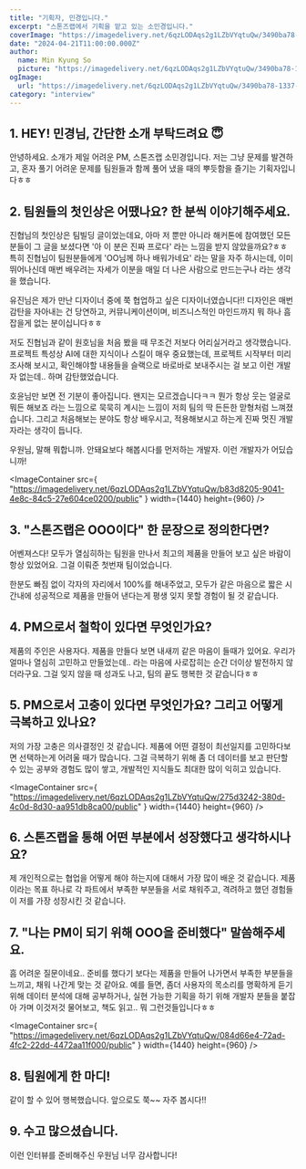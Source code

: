 ```yaml
---
title: "기획자, 민경입니다."
excerpt: "스톤즈랩에서 기획을 맡고 있는 소민경입니다."
coverImage: "https://imagedelivery.net/6qzLODAqs2g1LZbVYqtuQw/3490ba78-1337-4ffa-747a-df2843d8ca00/public"
date: "2024-04-21T11:00:00.000Z"
author:
  name: Min Kyung So
  picture: "https://imagedelivery.net/6qzLODAqs2g1LZbVYqtuQw/3490ba78-1337-4ffa-747a-df2843d8ca00/public"
ogImage:
  url: "https://imagedelivery.net/6qzLODAqs2g1LZbVYqtuQw/3490ba78-1337-4ffa-747a-df2843d8ca00/public"
category: "interview"
---
```


## 1. HEY! 민경님, 간단한 소개 부탁드려요 😇

안녕하세요. 소개가 제일 어려운 PM, 스톤즈랩 소민경입니다.
저는 그냥 문제를 발견하고, 혼자 풀기 어려운 문제를 팀원들과 함께 풀어 냈을 때의 뿌듯함을
즐기는 기획자입니다ㅎㅎ

## 2. 팀원들의 첫인상은 어땠나요? 한 분씩 이야기해주세요.

진협님의 첫인상은 팀빌딩 글이었는데요, 아마 저 뿐만 아니라 해커톤에 참여했던 모든 분들이 그 글을 보셨다면 '아 이 분은 진짜 프로다' 라는 느낌을 받지 않았을까요?ㅎㅎ 특히 진협님이 팀원분들에게 'OO님께 하나 배워가네요' 라는 말을 자주 하시는데, 이미 뛰어나신데 매번 배우려는 자세가 이분을 매일 더 나은 사람으로 만드는구나 라는 생각을 했습니다.

유진님은 제가 만난 디자이너 중에 쭉 협업하고 싶은 디자이너였습니다!! 디자인은 매번 감탄을 자아내는 건 당연하고, 커뮤니케이션이며, 비즈니스적인 마인드까지 뭐 하나 흠잡을게 없는 분이십니다ㅎㅎ

저도 진협님과 같이 원호님을 처음 봤을 때 무조건 저보다 어리실거라고 생각했습니다. 프로젝트 특성상 AI에 대한 지식이나 스킬이 매우 중요했는데, 프로젝트 시작부터 미리 조사해 보시고, 확인해야할 내용들을 슬랙으로 바로바로 보내주시는 걸 보고 이런 개발자 없는데.. 하며 감탄했었습니다.

호윤님만 보면 전 기분이 좋아집니다. 왠지는 모르겠습니다ㅋㅋ 뭔가 항상 웃는 얼굴로 뭐든 해보죠 라는 느낌으로 묵묵히 계시는 느낌이 저희 팀의 딱 든든한 맏형처럼 느껴졌습니다. 그리고 처음해보는 분야도 항상 배우시고, 적용해보시고 하는게 진짜 멋진 개발자라는 생각이 듭니다.

우원님, 말해 뭐합니까. 안돼요보다 해봅시다를 먼저하는 개발자.
이런 개발자가 어딨습니까!

<ImageContainer
  src={
    "https://imagedelivery.net/6qzLODAqs2g1LZbVYqtuQw/b83d8205-9041-4e8c-84c5-27e604ce0200/public"
  }
  width={1440}
  height={960}
/>

## 3. "스톤즈랩은 OOO이다" 한 문장으로 정의한다면?

어벤져스다! 모두가 열심히하는 팀원을 만나서 최고의 제품을 만들어 보고 싶은 바람이 항상 있었어요.
그걸 이뤄준 첫번재 팀이었습니다.

한분도 빠짐 없이 각자의 자리에서 100%를 해내주었고,
모두가 같은 마음으로 짧은 시간내에 성공적으로 제품을 만들어 낸다는게 평생 잊지 못할 경험이 될 것 같습니다.

## 4. PM으로서 철학이 있다면 무엇인가요?

제품의 주인은 사용자다.
제품을 만들다 보면 내새끼 같은 마음이 들때가 있어요.
우리가 얼마나 열심히 고민하고 만들었는데.. 라는 마음에 사로잡히는 순간 더이상 발전하지 않더라구요.
그걸 잊지 않을 때 성과도 나고, 팀의 끝도 행복한 것 같습니다ㅎㅎ

## 5. PM으로서 고충이 있다면 무엇인가요? 그리고 어떻게 극복하고 있나요?

저의 가장 고충은 의사결정인 것 같습니다.
제품에 어떤 결정이 최선일지를 고민하다보면 선택하는게 어려울 때가 많습니다.
그걸 극복하기 위해 좀 더 데이터를 보고 판단할 수 있는 공부와 경험도 많이 쌓고,
개발적인 지식들도 최대한 많이 익히고 있습니다.

<ImageContainer
  src={
    "https://imagedelivery.net/6qzLODAqs2g1LZbVYqtuQw/275d3242-380d-4c0d-8d30-aa951db8ca00/public"
  }
  width={1440}
  height={960}
/>

## 6. 스톤즈랩을 통해 어떤 부분에서 성장했다고 생각하시나요?

제 개인적으로는 협업을 어떻게 해야 하는지에 대해서 가장 많이 배운 것 같습니다.
제품이라는 목표 하나로 각 파트에서 부족한 부분들을 서로 채워주고,
격려하고 했던 경험들이 저를 가장 성장시킨 것 같습니다.

## 7. "나는 PM이 되기 위해 OOO을 준비했다" 말씀해주세요.

흠 어려운 질문이네요.. 준비를 했다기 보다는 제품을 만들어 나가면서 부족한 부분들을 느끼고, 채워 나간게 맞는 것 같아요.
예를 들면, 좀더 사용자의 목소리를 명확하게 듣기 위해 데이터 분석에 대해 공부하거나,
실현 가능한 기획을 하기 위해 개발자 분들을 붙잡아 가며 이것저것 물어보고,
책도 읽고.. 뭐 그런것들입니다ㅎㅎ

<ImageContainer
  src={
    "https://imagedelivery.net/6qzLODAqs2g1LZbVYqtuQw/084d66e4-72ad-4fc2-22dd-4472aa11f000/public"
  }
  width={1440}
  height={960}
/>

## 8. 팀원에게 한 마디!

같이 할 수 있어 행복했습니다. 앞으로도 쭉~~ 자주 봅시다!!

## 9. 수고 많으셨습니다.

이런 인터뷰를 준비해주신 우원님 너무 감사합니다!
